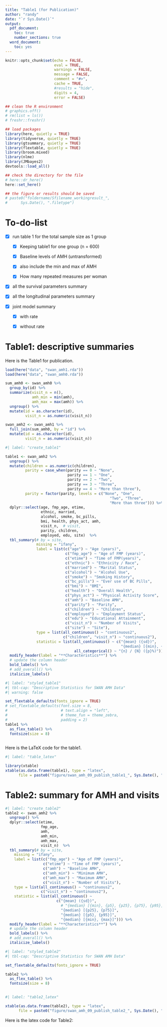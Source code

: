 ```yaml
---
title: "Table1 (for Publication)"
author: "randy"
date: "`r Sys.Date()`"
output:
  pdf_document:
    toc: true
    number_sections: true
  word_document:
    toc: yes
---
```


```r
knitr::opts_chunk$set(echo = FALSE,
                      eval = TRUE,
                      warnings = FALSE,
                      message = FALSE,
                      comment = "#>",
                      cache = TRUE,
                      #results = "hide",
                      digits = 4,
                      error = FALSE)

## clean the R environment
# graphics.off()
# rm(list = ls())
# freshr::freshr()

## load packages
library(here, quietly = TRUE)
library(tidyverse, quietly = TRUE)
library(gtsummary, quietly = TRUE)
library(flextable, quietly = TRUE)
library(broom.mixed)
library(nlme)
library(JMbayes2)
devtools::load_all()

## check the directory for the file
# here::dr_here()
here::set_here()

## the figure or results should be saved 
# paste0("foldername/Sfilename_workingresult_", 
#      Sys.Date(), ".filetype")
```

\newpage

# To-do-list

-   [x] run table 1 for the total sample size as 1 group

    -   [x] Keeping table1 for one group (n = 600)

    -   [x] Baseline levels of AMH (untransformed)

    -   [x] also include the min and max of AMH

    -   [x] How many repeated measures per woman

-   [x] all the survival parameters summary

-   [x] all the longitudinal parameters summary

-   [x] joint model summary

    -   [x] with rate

    -   [x] without rate

\newpage

# Table1: descriptive summaries

Here is the Table1 for publication.

```r
load(here("data", "swan_amh1.rda"))
load(here("data", "swan_amh0.rda"))

sum_amh0 <- swan_amh0 %>%
  group_by(id) %>%
  summarize(visit_n = n(),
            amh_min = min(amh),
            amh_max = max(amh)) %>%
  ungroup() %>%
  mutate(id = as.character(id),
         visit_n = as.numeric(visit_n))

swan_amh2 <- swan_amh1 %>%
  full_join(sum_amh0, by = "id") %>%
  mutate(id = as.character(id),
         visit_n = as.numeric(visit_n))

```

```r
#| label: "create_table1"

table1 <- swan_amh2 %>%
  ungroup() %>%
  mutate(children = as.numeric(children),
         parity = case_when(parity == 0 ~ "None",
                            parity == 1 ~ "One",
                            parity == 2 ~ "Two",
                            parity == 3 ~ "Three",
                            parity == 4 ~ "More than three"),
         parity = factor(parity, levels = c("None", "One",
                                               "Two", "Three",
                                               "More than three"))) %>%
  dplyr::select(age, fmp_age, etime, 
                ethnic, married,
                alcohol, smoke, bc_pills,
                bmi, health, phys_act, amh,
                visit_n,  # visit,
                parity, children, 
                employed, edu, site)  %>%
  tbl_summary(# by = site,
              missing = "ifany",
              label = list(c("age") ~ "Age (years)",
                           c("fmp_age") ~ "Age of FMP (years)",
                           c("etime") ~ "Time of FMP(years)",
                           c("ethnic") ~ "Ethnicity / Race",
                           c("married") ~ "Marital Status",
                           c("alcohol") ~ "Alcohol Use",
                           c("smoke") ~ "Smoking History",
                           c("bc_pills") ~ "Ever use of BC Pills",
                           c("bmi") ~ "BMI",
                           c("health") ~ "Overall Health",
                           c("phys_act") ~ "Physical Activity Score",
                           c("amh") ~ "Baseline AMH",
                           c("parity") ~ "Parity",
                           c("children") ~ "Children",
                           c("employed") ~ "Employment Status",
                           c("edu") ~ "Educational Attainment",
                           c("visit_n") ~ "Number of Visits",
                           c("site") ~ "Site"),
              type = list(all_continuous() ~ "continuous2",
                          c("children", "visit_n") ~ "continuous2"),
              statistic = list(all_continuous() ~ c("{mean} ({sd})",
                                                    "{median} [{min}, {max}]"),
                               all_categorical() ~ "{n} / {N} ({p}%)")) %>%
  modify_header(label = "**Characteristics**") %>%
  # update the column header
  bold_labels() %>%
  # add_overall() %>%
  italicize_labels()
```

```r
#| label: "styled_table1"
#| tbl-cap: "Descriptive Statistics for SWAN AMH Data"
#| warning: false

set_flextable_defaults(fonts_ignore = TRUE)
# set_flextable_defaults(font.size = 8, 
#                        # text.align = "left",
#                        # theme_fun = theme_zebra,
#                        padding = 2)
table1 %>% 
  as_flex_table() %>%
  fontsize(size = 8)
  
```

Here is the LaTeX code for the table1.

```r
#| label: "table_latex"

library(xtable)
xtable(as.data.frame(table1), type = "latex",
      file = paste0("figure/swan_amh_09_publish_table1_", Sys.Date(), ".tex"))
```


\newpage

# Table2: summary for AMH and visits

```r
#| label: "create_table2"
table2 <- swan_amh2 %>%
  ungroup() %>%
  dplyr::select(etime,
                fmp_age,
                amh,
                amh_min,
                amh_max,
                visit_n)  %>%
  tbl_summary(# by = site,
    missing = "ifany",
    label = list(c("fmp_age") ~ "Age of FMP (years)",
                 c("etime") ~ "Time of FMP (years)",
                 c("amh") ~ "Baseline AMH",
                 c("amh_min") ~ "Minimum AMH",
                 c("amh_max") ~ "Maximum AMH",
                 c("visit_n") ~ "Number of Visits"),
    type = list(all_continuous() ~ "continuous2",
                c("visit_n") ~ "continuous2"),
    statistic = list(all_continuous() ~ 
                       c("{mean} ({sd})",
                         # "{median} [{min}, {p5}, {p25}, {p75}, {p95}, {max}]",
                         "{median} [{p25}, {p75}]",
                         "{median} [{p5}, {p95}]",
                         "{median} [{min}, {max}]"))) %>%
  modify_header(label = "**Characteristics**") %>%
  # update the column header
  bold_labels() %>%
  # add_overall() %>%
  italicize_labels()
```

```r
#| label: "styled_table2"
#| tbl-cap: "Descriptive Statistics for SWAN AMH Data"

set_flextable_defaults(fonts_ignore = TRUE)

table2 %>% 
  as_flex_table() %>%
  fontsize(size = 8)
  
```

```r
#| label: "table2_latex"

xtable(as.data.frame(table2), type = "latex",
      file = paste0("figure/swan_amh_09_publish_table2_", Sys.Date(), ".tex"))
```

Here is the latex code for Table2:


<!-- \newpage -->

<!-- # Longitudinal model -->

<!-- $lme.fit1: \ \ \  (fixed = lamh \sim time, \ random = \sim time| id)$ -->

<!-- Here is the summary for longitudinal sub-model, based on model selection -->

<!-- ```{r} -->
<!-- #| label: "dummy_variables" -->
<!-- swan_amh12 <- swan_amh11 %>% -->
<!--   cbind(model.matrix(~ 0 + site_ethnic + smoke,  -->
<!--                                     data = .)) %>% -->
<!--   janitor::clean_names() %>%  -->
<!--   dplyr::select(order(colnames(.))) -->

<!-- swan_amh02 <- swan_amh00 %>% -->
<!--   mutate(smoke = case_when(smoke == 1 ~ "Past Only", -->
<!--                            smoke == 2 ~ "Current Smoker", -->
<!--                            smoke == 3 ~ "Never Smoked"), -->
<!--          smoke = factor(smoke, levels = c("Never Smoked" , "Past Only", "Current Smoker"))) %>% -->
<!--   cbind(model.matrix(~ 0 + site_ethnic + smoke,  -->
<!--                                     data = .)) %>% -->
<!--   janitor::clean_names() %>%  -->
<!--   dplyr::select(order(colnames(.))) -->


<!-- control = lmeControl(opt = "optim") -->
<!-- lme.fit1 <- lme(lamh ~ time, -->
<!--                 data = swan_amh00, -->
<!--                 control = control, -->
<!--                 random = ~ time| id) -->
<!-- ``` -->

<!-- Here is the table for the longitudinal model: -->

<!-- ```{r} -->
<!-- broom.mixed::tidy(lme.fit1) %>% knitr::kable() -->
<!-- ``` -->

<!-- The full summary for the longitudinal model is as follows: -->

<!-- ```{r} -->
<!-- summary(lme.fit1) -->
<!-- ``` -->

<!-- \newpage -->

<!-- # Survival model -->

<!-- **Notes: is it necessary to include a model with observed AMH as covariate in survival model?** -->

<!-- $surv.fit16: \ \ \  coxph(Surv(etime, event) \sim married + bc\_pills + bmi + factor(site) + factor(ethnic) + factor(smoke))$ -->

<!-- Here is the table for survival model, based on model selection: -->

<!-- ```{r} -->
<!-- #| label: "survival_model" -->
<!-- surv.fit16 <- coxph(Surv(etime, event) ~ 0 + married + bc_pills + bmi + -->
<!--                       site_ethnic_b_black + # site_ethnic_b_cauca +  -->
<!--                       site_ethnic_c_black + site_ethnic_c_cauca +  -->
<!--                       site_ethnic_m_black + site_ethnic_m_cauca + -->
<!--                       site_ethnic_nj_cauca + site_ethnic_nj_hispa + -->
<!--                       site_ethnic_p_black + site_ethnic_p_cauca +  -->
<!--                       site_ethnic_ucd_cauca + site_ethnic_ucd_chine + -->
<!--                       site_ethnic_ucla_cauca + site_ethnic_ucla_japan + -->
<!--                       smoke_past_only + smoke_current_smoker, -->
<!--                     data = swan_amh12,  -->
<!--                     x = TRUE, -->
<!--                     model = TRUE) -->
<!-- ``` -->

<!-- ```{r} -->
<!-- broom::tidy(surv.fit16) %>% knitr::kable() -->

<!-- ``` -->

<!-- Here is the summary for the survival model -->

<!-- ```{r} -->
<!-- summary(surv.fit16) -->

<!-- ``` -->

<!-- \newpage -->

<!-- # Joint model without Rate (only value term of longitudinal submodel) -->

<!-- $$ -->
<!-- \begin{split} -->
<!--   jmbayes2.fit116: & \\  -->
<!--   lme.fit1: \ \ \  & \pmb m(time) = (fixed = lamh \sim time, \ random = \sim time| id) \\ -->
<!--   surv.fit16: \ \ \ & Surv(etime, event) \sim married + bc\_pills + bmi + factor(site) + \\ -->
<!--   & factor(ethnic) + factor(smoke) + \pmb m(time) -->
<!-- \end{split} -->
<!-- $$ -->

<!-- ## Longitudinal submodel -->

<!-- ```{r} -->
<!-- #| label: "joint_model_no_rate" -->
<!-- jmcontrol <- list(n_iter = 5000,  -->
<!--                   n_burnin = 1000,  -->
<!--                   n_chains = 1, -->
<!--                   seed = 55555, -->
<!--                   cores = 1) -->

<!-- jmbayes2.fit116 <- JMbayes2::jm(Surv_object = surv.fit16, -->
<!--                                Mixed_objects = lme.fit1,  -->
<!--                                time_var = "time", -->
<!--                                control = jmcontrol)  -->
<!-- ``` -->

<!-- Here is the summary for longitudinal submodel: -->

<!-- ```{r} -->
<!-- summary(jmbayes2.fit116)$Outcome1 %>% knitr::kable() -->
<!-- ``` -->

<!-- ## Survival submodel -->

<!-- Here is the summary for survival submodel: -->

<!-- ```{r} -->
<!-- summary(jmbayes2.fit116)$Survival %>% knitr::kable() -->
<!-- ``` -->

<!-- ## Joint model -->

<!-- Here are the full summary for the joint model without rate: -->

<!-- ```{r} -->
<!-- summary(jmbayes2.fit116) -->

<!-- ``` -->

<!-- \newpage -->

<!-- # Joint model with rate (value and rate terms of longitudinal submodel) -->

<!-- $$ -->
<!-- \begin{split} -->
<!--   jmbayes2.fit116.d: & \\ -->
<!--   lme.fit1: \ \ \  & \pmb m(time) = (fixed = lamh \sim time, \ random = \sim time| id) \\ -->
<!--   surv.fit16: \ \ \ & Surv(etime, event) \sim married + bc\_pills + bmi + \\ -->
<!--   & factor(site) + factor(ethnic) + factor(smoke) + \pmb m(time) + \pmb m'(time) -->
<!-- \end{split} -->
<!-- $$ -->

<!-- ```{r} -->
<!-- jmbayes2.fit116.d <- JMbayes2::jm(Surv_object = surv.fit16, -->
<!--                                   Mixed_objects = lme.fit1,  -->
<!--                                   functional_forms = list("lamh" = ~ value(lamh) + slope(lamh)), -->
<!--                                   time_var = "time", -->
<!--                                   control = jmcontrol, -->
<!--                                   seed = 55555)  -->

<!-- ``` -->

<!-- ## Longitudinal submodel -->

<!-- Here is the summary for longitudinal submodel: -->

<!-- ```{r} -->
<!-- summary(jmbayes2.fit116.d)$Outcome1 %>% knitr::kable() -->
<!-- ``` -->

<!-- ## Survival submodel -->

<!-- Here is the summary for survival submodel: -->

<!-- ```{r} -->
<!-- summary(jmbayes2.fit116.d)$Survival %>% knitr::kable() -->
<!-- ``` -->

<!-- ## Joint model -->

<!-- Here are the full summary for the joint model with rate: -->

<!-- ```{r} -->
<!-- summary(jmbayes2.fit116.d) -->
<!-- ``` -->

<!-- \newpage -->

<!-- # Comparison for model with and without rate -->

<!-- ```{r} -->
<!-- #| label: "compare_jmbayes2" -->

<!-- compare_jm(jmbayes2.fit116.d, jmbayes2.fit116) -->
<!-- ``` -->
